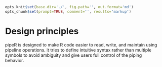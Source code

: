 ```r
opts_knit$set(base.dir='./', fig.path='', out.format='md')
opts_chunk$set(prompt=TRUE, comment='', results='markup')
```

# Design principles

pipeR is designed to make R code easier to read, write, and maintain using pipeline operations. It tries to define intuitive syntax rather than multiple symbols to avoid ambiguity and give users full control of the piping behavior.
